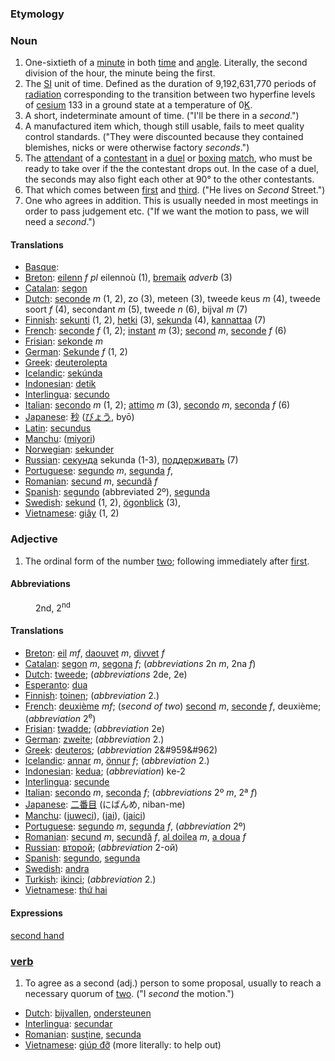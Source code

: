 ===Etymology===

===Noun===

# One-sixtieth of a [[minute]] in both [[time]] and [[angle]]. Literally, the second division of the hour, the minute being the first.
# The [[SI]] unit of time.  Defined as the duration of 9,192,631,770 periods of [[radiation]] corresponding to the transition between two hyperfine levels of [[cesium]] 133 in a ground state at a temperature of 0[[Kelvin|K]].
# A short, indeterminate amount of time. ("I'll be there in a ''second''.")
# A manufactured item which, though still usable, fails to meet quality control standards. ("They were discounted because they contained blemishes, nicks or were otherwise factory ''seconds''.")
# The [[attendant]] of a [[contestant]] in a [[duel]] or [[box|boxing]] [[match]], who must be ready to take over if the the contestant drops out. In the case of a duel, the seconds may also fight each other at 90° to the other contestants.
# That which comes between [[first]] and [[third]].  ("He lives on ''Second'' Street.")
# One who agrees in addition. This is usually needed in most meetings in order to pass judgement etc.  ("If we want the motion to pass, we will need a ''second''.")

====Translations====

*[[Basque]]: [[]]
*[[Breton]]: [[eilenn]] ''f pl'' eilennoù (1), [[bremaik]] ''adverb'' (3)
*[[Catalan]]: [[segon]]
*[[Dutch]]: [[seconde]] ''m'' (1, 2), zo (3), meteen (3), tweede keus ''m'' (4), tweede soort ''f'' (4), secondant ''m'' (5), tweede ''n'' (6), bijval ''m'' (7)
*[[Finnish]]: [[sekunti]] (1, 2), [[hetki]] (3), [[sekunda]] (4), [[kannattaa]] (7)
*[[French]]: [[seconde]] ''f'' (1, 2); [[instant]] ''m'' (3); [[second]] ''m'', [[seconde]] ''f'' (6)
*[[Frisian]]: [[sekonde]] ''m''
*[[German]]: [[Sekunde]] ''f'' (1, 2)
*[[Greek]]: [[deuterolepta]]
*[[Icelandic]]: [[sekúnda]]
*[[Indonesian]]: [[detik]]
*[[Interlingua]]: [[secundo]]
*[[Italian]]: [[secondo]] ''m'' (1, 2); [[attimo]] ''m'' (3), [[secondo]] ''m'', [[seconda]] ''f'' (6)
*[[Japanese]]: [[秒]] ([[びょう]], byō)
*[[Latin]]: [[secundus]]
*[[Manchu]]: ([[miyori]])
*[[Norwegian]]: [[sekunder]]
*[[Russian]]: [[секунда]] sekunda (1-3), [[поддерживать]] (7)
*[[Portuguese]]: [[segundo]] ''m'', [[segunda]] ''f'', 
*[[Romanian]]: [[secund]] ''m'', [[secundă]] ''f''
*[[Spanish]]: [[segundo]] (abbreviated 2º), [[segunda]]
*[[Swedish]]: [[sekund]] (1, 2),  [[ögonblick]] (3),
*[[Vietnamese]]: [[giây]] (1, 2)

===Adjective===

# The ordinal form of the number [[two]]; following immediately after [[first]].

====Abbreviations====
:2nd, 2<sup>nd</sup>

====Translations====

*[[Breton]]: [[eil]] ''mf'', [[daouvet]] ''m'', [[divvet]] ''f''
*[[Catalan]]: [[segon]] ''m'', [[segona]] ''f''; (''abbreviations'' 2n ''m'',  2na ''f'')
*[[Dutch]]: [[tweede]]; (''abbreviations'' 2de, 2e)
*[[Esperanto]]: [[dua]]
*[[Finnish]]: [[toinen]]; (''abbreviation'' 2.)
*[[French]]: [[deuxième]] ''mf''; (''second of two'') [[second]] ''m'', [[seconde]] ''f'', deuxième; (''abbreviation'' 2<sup>e</sup>)
*[[Frisian]]: [[twadde]]; (''abbreviation'' 2e)
*[[German]]: [[zweite]]; (''abbreviation'' 2.)
*[[Greek]]: [[deuteros]]; (''abbreviation'' 2&#959&#962)
*[[Icelandic]]: [[annar]] ''m'', [[önnur]] ''f''; (''abbreviation'' 2.)
*[[Indonesian]]: [[kedua]]; (''abbreviation'') ke-2
*[[Interlingua]]: [[secunde]]
*[[Italian]]: [[secondo]] ''m'', [[seconda]] ''f''; (''abbreviations'' 2º ''m'', 2ª ''f'')
*[[Japanese]]: [[二番目]] (にばんめ, niban-me)
*[[Manchu]]: ([[juweci]]), ([[jai]]), ([[jaici]])
*[[Portuguese]]: [[segundo]] ''m'', [[segunda]] ''f'', (''abbreviation'' 2º)
*[[Romanian]]: [[secund]] ''m'', [[secundă]] ''f'', [[al doilea]] ''m'', [[a doua]] ''f''
*[[Russian]]: [[второй]]; (''abbreviation'' 2-ой)
*[[Spanish]]: [[segundo]], [[segunda]]
*[[Swedish]]: [[andra]]
*[[Turkish]]: [[ikinci]]; (''abbreviation'' 2.)
*[[Vietnamese]]: [[thứ hai]]

====Expressions====
[[second hand]]

===[[verb]]===
# To agree as a second (adj.) person to some proposal, usually to reach a necessary quorum of [[two]]. ("I ''second'' the motion.")

*[[Dutch]]: [[bijvallen]], [[ondersteunen]]
*[[Interlingua]]: [[secundar]]
*[[Romanian]]: [[susţine]], [[secunda]]
*[[Vietnamese]]: [[giúp đỡ]] (more literally: to help out)